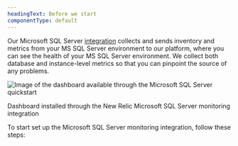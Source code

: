 ```yaml
---
headingText: Before we start
componentType: default
---
```




Our Microsoft SQL Server [integration](/docs/integrations/host-integrations/getting-started/introduction-host-integrations) collects and sends inventory and metrics from your MS SQL Server environment to our platform, where you can see the health of your MS SQL Server environment. We collect both database and instance-level metrics so that you can pinpoint the source of any problems.

<img
  title="Microsoft SQL Server quickstart dashboard"
  alt="Image of the dashboard available through the Microsoft SQL Server quickstart"
  src={infrastructureMSSQL}
/>

<figcaption>
  Dashboard installed through the New Relic Microsoft SQL Server monitoring integration
</figcaption>


To start set up the Microsoft SQL Server monitoring integration, follow these steps:
